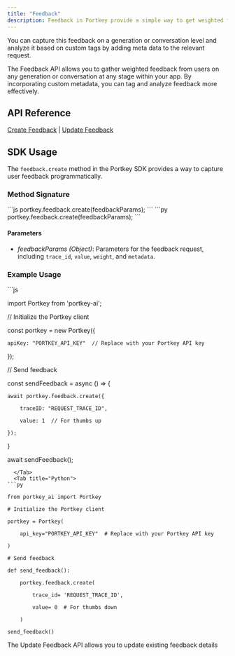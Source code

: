 ```yaml
---
title: "Feedback"
description: Feedback in Portkey provide a simple way to get weighted feedback from customers on any request you served, at any stage in your app.
---
```


You can capture this feedback on a generation or conversation level and analyze it based on custom tags by adding meta data to the relevant request.

The Feedback API allows you to gather weighted feedback from users on any generation or conversation at any stage within your app. By incorporating custom metadata, you can tag and analyze feedback more effectively.

## API Reference

[Create Feedback](/docs/portkey-endpoints/feedback/create-feedback) | [Update Feedback](/docs/portkey-endpoints/feedback/update-feedback)

## SDK Usage

The `feedback.create` method in the Portkey SDK provides a way to capture user feedback programmatically.

### Method Signature

<Tabs>
  <Tab title="NodeJS">
```js
portkey.feedback.create(feedbackParams);
```
  </Tab>
  <Tab title="Python">
```py
portkey.feedback.create(feedbackParams);
```
</Tab>
</Tabs>

#### Parameters

* _feedbackParams (Object)_: Parameters for the feedback request, including `trace_id`, `value`, `weight`, and `metadata`.

### Example Usage

<Tabs>
  <Tab title="NodeJS">
```js

import Portkey from 'portkey-ai';

// Initialize the Portkey client

const portkey = new Portkey({

    apiKey: "PORTKEY_API_KEY"  // Replace with your Portkey API key

});

// Send feedback

const sendFeedback = async () => {

    await portkey.feedback.create({

        traceID: "REQUEST_TRACE_ID",

        value: 1  // For thumbs up

    });

}

await sendFeedback();
```
  </Tab>
  <Tab title="Python">
```py

from portkey_ai import Portkey

# Initialize the Portkey client

portkey = Portkey(

    api_key="PORTKEY_API_KEY"  # Replace with your Portkey API key

)

# Send feedback

def send_feedback():

    portkey.feedback.create(

        trace_id= 'REQUEST_TRACE_ID',

        value= 0  # For thumbs down

    )

send_feedback()
```
</Tab>
</Tabs>


The Update Feedback API allows you to update existing feedback details
